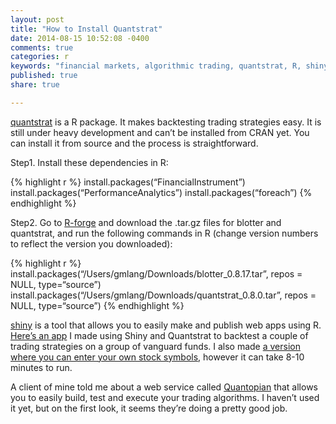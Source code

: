 ```yaml
---
layout: post
title: "How to Install Quantstrat"
date: 2014-08-15 10:52:08 -0400
comments: true
categories: r
keywords: "financial markets, algorithmic trading, quantstrat, R, shiny app, quantitative trading"
published: true
share: true 

---
```

[quantstrat](http://blog.fosstrading.com/2011/08/introduction-to-quantstrat.html) is a R package. It makes backtesting trading strategies easy. It is still under heavy development and can't be installed from CRAN yet. You can install it from source and the process is straightforward.

Step1. Install these dependencies in R:

{% highlight r %}
install.packages("FinancialInstrument")
install.packages("PerformanceAnalytics")
install.packages("foreach")
{% endhighlight %}

Step2. Go to [R-forge](https://r-forge.r-project.org/R/?group_id=316) and download the .tar.gz files for blotter and quantstrat, and run the following commands in R (change version numbers to reflect the version you downloaded):

{% highlight r %}
install.packages("/Users/gmlang/Downloads/blotter_0.8.17.tar", repos = NULL, type="source")
install.packages("/Users/gmlang/Downloads/quantstrat_0.8.0.tar", repos = NULL, type="source")
{% endhighlight %}

[shiny](http://shiny.rstudio.com/) is a tool that allows you to easily make and publish web apps using R. [Here's an app](http://free.cabaceo.com/app/dp1.html) I made using Shiny and Quantstrat to backtest a couple of trading strategies on a group of vanguard funds. I also made [a version where you can enter your own stock symbols](http://free.cabaceo.com/app/mt1.html), however it can take 8-10 minutes to run. 

A client of mine told me about a web service called [Quantopian](https://www.quantopian.com/) that allows you to easily build, test and execute your trading algorithms. I haven't used it yet, but on the first look, it seems they're doing a pretty good job.
